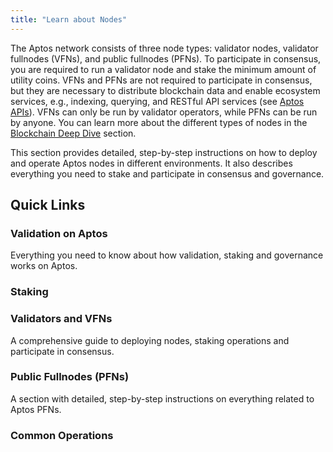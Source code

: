 ```yaml
---
title: "Learn about Nodes"
---
```


The Aptos network consists of three node types: validator nodes, validator fullnodes (VFNs), and public fullnodes (PFNs). To
participate in consensus, you are required to run a validator node and stake the minimum amount of utility coins. VFNs and PFNs
are not required to participate in consensus, but they are necessary to distribute blockchain data and enable ecosystem services,
e.g., indexing, querying, and RESTful API services (see [Aptos APIs](/build/apis)). VFNs can only be run by validator operators,
while PFNs can be run by anyone. You can learn more about the different types of nodes in the [Blockchain Deep Dive](/network/blockchain) section.

This section provides detailed, step-by-step instructions on how to deploy and operate Aptos nodes in different
environments. It also describes everything you need to stake and participate in consensus and governance.


## Quick Links

### Validation on Aptos

Everything you need to know about how validation, staking and governance works on Aptos.

<CardGrid>
  <LinkCard href="/network/blockchain/staking#validation-on-the-aptos-blockchain" title="How validation works" description="Validator-leader proposes and earns rewards on success." />

  <LinkCard href="/network/blockchain/staking#validator-state-and-stake-state" title="Validator states" description="Learn how a validator gets into a validator set." />
</CardGrid>

### Staking

<CardGrid>
  <LinkCard href="/network/blockchain/staking" title="Staking on Aptos" description="A comprehensive guide to how staking works on Aptos." />

  <LinkCard href="/network/blockchain/governance" title="Governance" description="Who can propose, who can vote, and how an AIP is resolved." />

  <LinkCard href="/network/nodes/validator-node/connect-nodes/staking-pool-operations" title="Owner" description="Describes the owner operations performed for staking." />

  <LinkCard href="/network/nodes/validator-node/connect-nodes/staking-pool-voter" title="Voter" description="Describes the voter operations performed for staking." />
</CardGrid>

### Validators and VFNs

A comprehensive guide to deploying nodes, staking operations and participate in consensus.

<CardGrid>
  <LinkCard href="/network/nodes/validator-node/node-requirements" title="Node requirements" description="Details the compute and storage resources you need. Read this first before anything." />

  <LinkCard href="/network/nodes/validator-node/deploy-nodes" title="Running validator node" description="In the cloud or on-premises, Docker or source, you will read step-by-step instructions here." />

  <LinkCard href="/network/nodes/validator-node/verify-nodes/node-liveness-criteria" title="Node health" description="You can verify your node health using several options." />

  <LinkCard href="/network/nodes/validator-node/connect-nodes/connect-to-aptos-network" title="Connecting to Aptos network" description="Steps to connect your nodes to an Aptos network." />

  <LinkCard href="/network/nodes/validator-node/connect-nodes/staking-pool-operations" title="Staking pool operations" description="Step-by-step guide for how to perform staking pool operations." />

  <LinkCard href="/network/nodes/validator-node/modify-nodes/shutting-down-nodes" title="Shutting down nodes" description="Leave the validator set first, and then shut down your node." />
</CardGrid>

### Public Fullnodes (PFNs)

A section with detailed, step-by-step instructions on everything related to Aptos PFNs.

<CardGrid>
  <LinkCard href="/network/nodes/full-node/deployments" title="Deploy a PFN" description="Follow this section to deploy a PFN." />

  <LinkCard href="/build/indexer/legacy/indexer-fullnode" title="Indexer PFN" description="Describes how to run an indexer PFN on the Aptos network." />
</CardGrid>

### Common Operations

<CardGrid>
  <LinkCard href="/network/nodes/localnet/local-development-network" title="Develop with localnet" description="Run a localnet for development (including validator nodes)." />

  <LinkCard href="/network/nodes/full-node/modify/update-fullnode-with-new-releases" title="Upgrade your PFN" description="Upgrade your node with new releases." />

  <LinkCard href="/network/nodes/bootstrap-fullnode/bootstrap-fullnode" title="Bootstrap from a snapshot" description="Use a snapshot to bootstrap a new node." />

  <LinkCard href="/network/nodes/bootstrap-fullnode/aptos-db-restore" title="Bootstrap from a backup" description="Use data restore to bootstrap a new node." />
</CardGrid>
